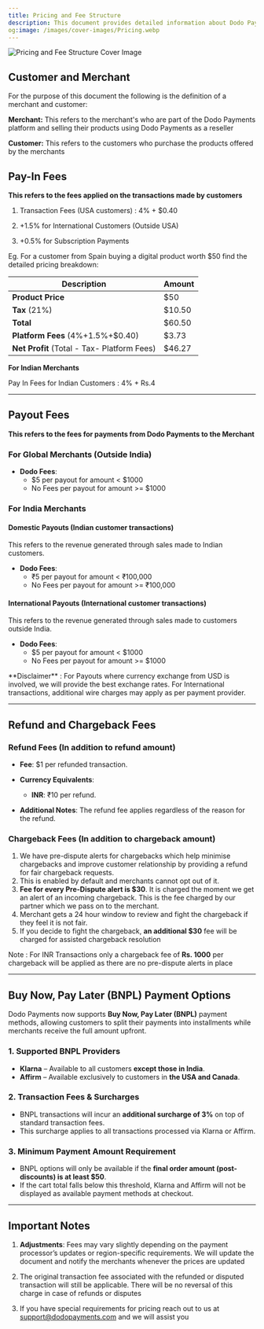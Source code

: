 ```yaml
---
title: Pricing and Fee Structure
description: This document provides detailed information about Dodo Payments’ fee structure for processing transactions, issuing payouts, and refunds and chargebacks. All fees outlined here will apply once a merchant’s account is live.
og:image: /images/cover-images/Pricing.webp
---
```

<Frame>
    <img src="/images/cover-images/Pricing.webp" alt="Pricing and Fee Structure Cover Image"/>
</Frame>

## **Customer and Merchant**

For the purpose of this document the following is the definition of a merchant and customer:

**Merchant:** This refers to the merchant's who are part of the Dodo Payments platform and selling their products using Dodo Payments as a reseller

**Customer:** This refers to the customers who purchase the products offered by the merchants

## **Pay-In Fees**

**This refers to the fees applied on the transactions made by customers**&#x20;

1. Transaction Fees (USA customers) : 4% + $0.40

2. +1.5% for International Customers (Outside USA)&#x20;

3. +0.5% for Subscription Payments&#x20;

Eg. For a customer from Spain buying a digital product worth $50 find the detailed pricing breakdown:

| Description                                 | Amount |
| ------------------------------------------- | ------ |
| **Product Price**                           | $50    |
| **Tax** (21%)                               | $10.50 |
| **Total**                                   | $60.50 |
| **Platform Fees** (4%+1.5%+$0.40)           | $3.73  |
| **Net Profit** (Total - Tax- Platform Fees) | $46.27 |

**For Indian Merchants**

Pay In Fees for Indian Customers : 4% + Rs.4

***

## **Payout Fees**

**This refers to the fees for payments from Dodo Payments to the Merchant**

### **For Global Merchants (Outside India)**

* **Dodo Fees**: 
  * \$5 per payout for amount < $1000
  * No Fees per payout for amount >= $1000

### **For India Merchants**

#### Domestic Payouts (Indian customer transactions)
This refers to the revenue generated through sales made to Indian customers.

* **Dodo Fees**:
  * ₹5 per payout for amount < ₹100,000
  * No Fees per payout for amount >= ₹100,000

#### International Payouts (International customer transactions)
This refers to the revenue generated through sales made to customers outside India.

* **Dodo Fees**:
  * \$5 per payout for amount < $1000
  * No Fees per payout for amount >= $1000

<Note>
**Disclaimer** : For Payouts where currency exchange from USD is involved, we will provide the best exchange rates. For International transactions, additional wire charges may apply as per payment provider.
</Note>

***

## **Refund and Chargeback Fees**

### **Refund Fees (In addition to refund amount)**

* **Fee**: $1 per refunded transaction.

* **Currency Equivalents**:

  * **INR**: ₹10 per refund.

* **Additional Notes**: The refund fee applies regardless of the reason for the refund.

### **Chargeback Fees (In addition to chargeback amount)**

1. We have pre-dispute alerts for chargebacks which help minimise chargebacks and improve customer relationship by providing a refund for fair chargeback requests.
2. This is enabled by default and merchants cannot opt out of it.
3. **Fee for every Pre-Dispute alert is $30**. It is charged the moment we get an alert of an incoming chargeback. This is the fee charged by our partner which we pass on to the merchant.
4. Merchant gets a 24 hour window to review and fight the chargeback if they feel it is not fair.
5. If you decide to fight the chargeback, **an additional $30** fee will be charged for assisted chargeback resolution

Note : For INR Transactions only a chargeback fee of **Rs. 1000** per chargeback will be applied as there are no pre-dispute alerts in place

***

## **Buy Now, Pay Later (BNPL) Payment Options**

Dodo Payments now supports **Buy Now, Pay Later (BNPL)** payment methods, allowing customers to split their payments into installments while merchants receive the full amount upfront.

### **1. Supported BNPL Providers**

- **Klarna** – Available to all customers **except those in India**.
- **Affirm** – Available exclusively to customers in **the USA and Canada**.

### **2. Transaction Fees & Surcharges**

- BNPL transactions will incur an **additional surcharge of 3%** on top of standard transaction fees.
- This surcharge applies to all transactions processed via Klarna or Affirm.

### **3. Minimum Payment Amount Requirement**

- BNPL options will only be available if the **final order amount (post-discounts) is at least $50**.
- If the cart total falls below this threshold, Klarna and Affirm will not be displayed as available payment methods at checkout.

***

## **Important Notes**

1. **Adjustments**: Fees may vary slightly depending on the payment processor’s updates or region-specific requirements. We will update the document and notify the merchants whenever the prices are updated

2. The original transaction fee associated with the refunded or disputed transaction will still be applicable. There will be no reversal of this charge in case of refunds or disputes

3. If you have special requirements for pricing reach out to us at [support@dodopayments.com](mailto:support@dodopayments.com) and we will assist you